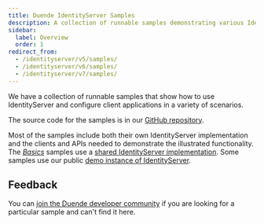 ```yaml
---
title: Duende IdentityServer Samples
description: A collection of runnable samples demonstrating various IdentityServer scenarios with source code available in the GitHub repository.
sidebar:
  label: Overview
  order: 1
redirect_from:
  - /identityserver/v5/samples/
  - /identityserver/v6/samples/
  - /identityserver/v7/samples/
---
```



We have a collection of runnable samples that show how to use IdentityServer and configure client applications in a variety of scenarios.

The source code for the samples is in our [GitHub repository](https://github.com/DuendeSoftware/Samples/tree/main/IdentityServer/v7).

<LinkCard
  description="GitHub Repository for the Duende IdentityServer samples"
  href="https://github.com/DuendeSoftware/Samples/tree/main/IdentityServer/v7"
  title="Samples Source Code on GitHub"
  target="_blank"
/>

Most of the samples include both their own IdentityServer implementation and the clients and APIs needed to demonstrate the illustrated functionality.
The [_Basics_](/identityserver/samples/basics.mdx) samples use a [shared IdentityServer implementation](https://github.com/DuendeSoftware/Samples/tree/main/IdentityServer/v7/Basics/IdentityServer).
Some samples use our public [demo instance of IdentityServer](https://demo.duendesoftware.com/).

## Feedback

You can [join the Duende developer community](https://github.com/DuendeSoftware/community/discussions) if you are looking for a particular sample and can't find it here.

<LinkCard
  description="Join the Duende Developer Community for discussions and feedback"
  href="https://github.com/DuendeSoftware/community/discussions"
  title="Developer Community Forum"
  target="_blank"
/>